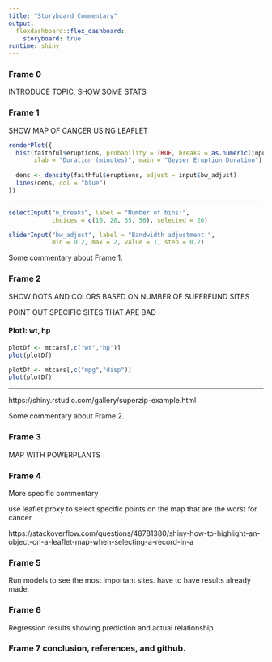 ```yaml
---
title: "Storyboard Commentary"
output: 
  flexdashboard::flex_dashboard:
    storyboard: true
runtime: shiny
---
```


### Frame 0

INTRODUCE TOPIC, SHOW SOME STATS

### Frame 1

SHOW MAP OF CANCER USING LEAFLET

```r
renderPlot({
  hist(faithful$eruptions, probability = TRUE, breaks = as.numeric(input$n_breaks),
       xlab = "Duration (minutes)", main = "Geyser Eruption Duration")
  
  dens <- density(faithful$eruptions, adjust = input$bw_adjust)
  lines(dens, col = "blue")
})
```

*** 
```r
selectInput("n_breaks", label = "Number of bins:",
            choices = c(10, 20, 35, 50), selected = 20)

sliderInput("bw_adjust", label = "Bandwidth adjustment:",
            min = 0.2, max = 2, value = 1, step = 0.2)
```

Some commentary about Frame 1.

### Frame 2 {data-commentary-width=400}

SHOW DOTS AND COLORS BASED ON NUMBER OF SUPERFUND SITES

POINT OUT SPECIFIC SITES THAT ARE BAD

#### Plot1: wt, hp

```r
plotDf <- mtcars[,c("wt","hp")]
plot(plotDf)
```


```r
plotDf <- mtcars[,c("mpg","disp")]
plot(plotDf)
```
***

https://shiny.rstudio.com/gallery/superzip-example.html 

Some commentary about Frame 2.

### Frame 3

MAP WITH POWERPLANTS

### Frame 4

More specific commentary 

use leaflet proxy to select specific points on the map that are the worst for cancer

https://stackoverflow.com/questions/48781380/shiny-how-to-highlight-an-object-on-a-leaflet-map-when-selecting-a-record-in-a

### Frame 5

Run models to see the most important sites. have to have results already made.

### Frame 6
Regression results showing prediction and actual relationship

### Frame 7 conclusion, references, and github.